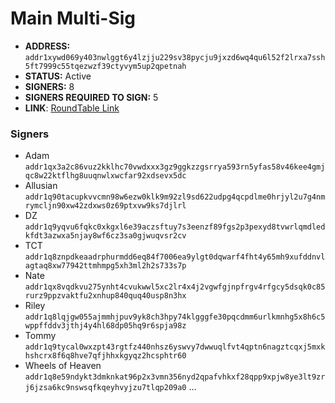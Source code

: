 # Main Multi-Sig
 - **ADDRESS:** `addr1xywd069y403nwlggt6y4lzjju229sv38pycju9jxzd6wq4qu6l52f2lrxa7ssh5ft7999c55tqezwzf39ctyvym5up2qpetnah`
 - **STATUS:** Active
 - **SIGNERS:** 8
 - **SIGNERS REQUIRED TO SIGN:** 5
 - **LINK**: [RoundTable Link](https://roundtable.theadao.io/treasuries/gwMFiIIAWByj1WD6ZwSrW%2FfHnsc0xjRQIqEWEJEBjJ2hYjnQggBYHF6%2B44GzGY3Mp3ayJz7fsXZVC%2BWDdKVxoUVBgLeCAFgcSAZzSQWw81kG%2FrMS9wKCV8J6Ec5mJJypRBQYh4IAWBzFMLbZ71ow34PbW6yA9U%2Be%2FWelJ9C3tA7o01TdggBYHI7ANszivUJO664ZyznfobCvjqaslMQ5KJTCkaGCAFgc%2Fgkhz6U7Le7yDxhSWPi8bhJ6tvoQhOYvCDDd74IAWBxWTHfvcYQV1iNC0irV87wFokHMJ5rncB9LF1AFggBYHPNCzaSy4t3adurLoKjRZucaamRqgB6ll7GSo4A%3D)

### Signers
- Adam `addr1qx3a2c86vuz2kklhc70vwdxxx3gz9ggkzzgsrrya593rn5yfas58v46kee4gmjqc8w22ktflhg8uuqnwlxwcfar92xdsevx5dc`
- Allusian `addr1q90tacupkvvcmn98w6ezw0klk9m92zl9sd622udpg4qcpdlme0hrjyl2u7g4nmrymcljn90xw42zdxws0z69ptxvw9ks7djlrl`
- DZ `addr1q9yqvu6fqkc0xkgxl6e39aczsftuy7s3eenzf89fgs2p3pexyd8tvwrlqmdledkfdt3azwxa5njay8wf6cz3sa0gjwuqvsr2cv`
- TCT `addr1q8znpdkeaadrphurmdd6eq84f7006ea9ylgt0dqwarf4fht4y65mh9xufddnvlagtaq8xw77942ttmhmpg5xh3ml2h2s733s7p`
- Nate `addr1qx8vqdkvu275ynht4cvukwwl5xc2lr4x4j2vgwfgjnpfrgv4rfgcy5dsqk0c85rurz9ppzvaktfu2xnhup840quq40usp8n3hx`
- Riley `addr1q8lqjgw055ajmmhjpuv9yk8ch3hpy74klgggfe30pqcdmm6urlkmnhg5x8h6c5wppffddv3jthj4y4hl68dp05hq9r6spja98z`
- Tommy `addr1q9tycal0wxzpt43rgtfz440nhsz6yswvy7dwwuqlfvt4qptn6nagztcqxj5mxkhshcrx8f6q8hve7qfjhhxkgyqz2hcsphtr60`
- Wheels of Heaven `addr1q8e59ndykt3dmknkat96p2x3vmn356nyd2qpafvhkxf28qpp9xpjw8ye3lt9zrj6jzsa6kc9nswsqfkqeyhvyjzu7tlqp209a0`
...
